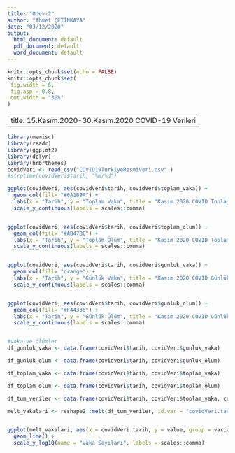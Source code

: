 ```yaml
---
title: "Odev-2"
author: "Ahmet ÇETİNKAYA"
date: "03/12/2020"
output:
  html_document: default
  pdf_document: default
  word_document: default
---
```


```r
knitr::opts_chunk$set(echo = FALSE)
knitr::opts_chunk$set(
 fig.width = 6,
 fig.asp = 0.8,
 out.width = "30%"
)
```

---
title: 15.Kasım.2020-30.Kasım.2020 COVID-19 Verileri
---
```r
library(memisc)
library(readr)
library(ggplot2)
library(dplyr)
library(hrbrthemes)
covidVeri <- read_csv("COVID19TurkiyeResmiVeri.csv" )
#strptime(covidVeri$tarih, "%m/%d")

ggplot(covidVeri, aes(covidVeri$tarih, covidVeri$toplam_vaka)) + 
  geom_col(fill= "#6A1B9A") +
  labs(x = "Tarih", y = "Toplam Vaka", title = "Kasım 2020 COVID Toplam Vaka Sayısı")+
  scale_y_continuous(labels = scales::comma) 


ggplot(covidVeri, aes(covidVeri$tarih, covidVeri$toplam_olum)) + 
  geom_col(fill= "#AB47BC") +
  labs(x = "Tarih", y = "Toplam Ölüm", title = "Kasım 2020 COVID Toplam Ölüm Sayısı")+
  scale_y_continuous(labels = scales::comma)


ggplot(covidVeri, aes(covidVeri$tarih, covidVeri$gunluk_vaka)) + 
  geom_col(fill= "orange") +
  labs(x = "Tarih", y = "Günlük Vaka", title = "Kasım 2020 COVID Günlük Vaka Sayısı")+
  scale_y_continuous(labels = scales::comma) 


ggplot(covidVeri, aes(covidVeri$tarih, covidVeri$gunluk_olum)) + 
  geom_col(fill= "#F44336") +
  labs(x = "Tarih", y = "Günlük Ölüm", title = "Kasım 2020 COVID Günlük Ölüm Sayısı")+
  scale_y_continuous(labels = scales::comma) 


#vaka ve ölümler
df_gunluk_vaka <- data.frame(covidVeri$tarih, covidVeri$gunluk_vaka)

df_gunluk_olum <- data.frame(covidVeri$tarih, covidVeri$gunluk_olum)

df_toplam_vaka <- data.frame(covidVeri$tarih, covidVeri$toplam_vaka)

df_toplam_olum <- data.frame(covidVeri$tarih, covidVeri$toplam_olum)

df_tum_veriler <- data.frame(covidVeri$tarih, covidVeri$toplam_vaka, covidVeri$toplam_olum, covidVeri$gunluk_vaka, covidVeri$gunluk_olum)

melt_vakalari <- reshape2::melt(df_tum_veriler, id.var = "covidVeri.tarih")


ggplot(melt_vakalari, aes(x = covidVeri.tarih, y = value, group = variable, col = variable)) +
  geom_line() +
  scale_y_log10(name = "Vaka Sayıları", labels = scales::comma) 




```

